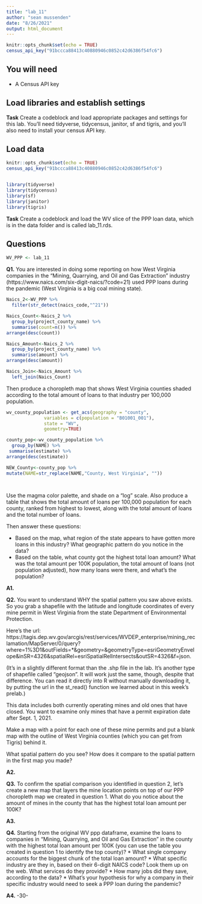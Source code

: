 ```yaml
---
title: "lab_11"
author: "sean mussenden"
date: "8/26/2021"
output: html_document
---
```


```r
knitr::opts_chunk$set(echo = TRUE)
census_api_key("91bccca88413c40880946c0852c42d6386f54fc6")

```

## You will need

* A Census API key

## Load libraries and establish settings

**Task** Create a codeblock and load appropriate packages and settings for this lab. You'll need tidyverse, tidycensus, janitor, sf and tigris, and you'll also need to install your census API key.

## Load data
```r
knitr::opts_chunk$set(echo = TRUE)
census_api_key("91bccca88413c40880946c0852c42d6386f54fc6")



```

```r
library(tidyverse)
library(tidycensus)
library(sf)
library(janitor)
library(tigris)


```

**Task** Create a codeblock and load the WV slice of the PPP loan data, which is in the data folder and is called lab_11.rds.

## Questions 

```r
WV_PPP <- lab_11
```

**Q1.** You are interested in doing some reporting on how West Virginia companies in the "Mining, Quarrying, and Oil and Gas Extraction" industry (https://www.naics.com/six-digit-naics/?code=21) used PPP loans during the pandemic (West Virginia is a big coal mining state).  
```r
Naics_2<-WV_PPP %>%
  filter(str_detect(naics_code,"^21"))

Naics_Count<-Naics_2 %>%
  group_by(project_county_name) %>%
  summarise(count=n()) %>%
arrange(desc(count))

Naics_Amount<-Naics_2 %>%
  group_by(project_county_name) %>%
  summarise(amount) %>%
arrange(desc(amount))

Naics_Join<-Naics_Amount %>%
  left_join(Naics_Count)
```
Then produce a choropleth map that shows West Virginia counties shaded according to the total amount of loans to that industry per 100,000 population. 

```r
wv_county_population <- get_acs(geography = "county", 
              variables = c(population = "B01001_001"), 
              state = "WV",
              geometry=TRUE)

county_pop<-wv_county_population %>%
  group_by(NAME) %>%
 summarise(estimate) %>%
arrange(desc(estimate))

NEW_County<-county_pop %>%
mutate(NAME=str_replace(NAME,"County, West Virginia", ""))




```
Use the magma color palette, and shade on a "log" scale. Also produce a table that shows the total amount of loans per 100,000 population for each county, ranked from highest to lowest, along with the total amount of loans and the total number of loans. 

Then answer these questions:

* Based on the map, what region of the state appears to have gotten more loans in this industry? What geographic pattern do you notice in the data?
* Based on the table, what county got the highest total loan amount? What was the total amount per 100K population, the total amount of loans (not population adjusted), how many loans were there, and what's the population?

**A1.** 

**Q2.** You want to understand WHY the spatial pattern you saw above exists.  So you grab a shapefile with the latitude and longitude coordinates of every mine permit in West Virginia from the state Department of Environmental Protection. 

Here's the url: https://tagis.dep.wv.gov/arcgis/rest/services/WVDEP_enterprise/mining_reclamation/MapServer/0/query?where=1%3D1&outFields=*&geometry=&geometryType=esriGeometryEnvelope&inSR=4326&spatialRel=esriSpatialRelIntersects&outSR=4326&f=json. 

(It's in a slightly different format than the .shp file in the lab. It's another type of shapefile called "geojson".  It will work just the same, though, despite that difference. You can read it directly into R without manually downloading it, by putting the url in the st_read() function we learned about in this week's prelab.) 

This data includes both currently operating mines and old ones that have closed.  You want to examine only mines that have a permit expiration date after Sept. 1, 2021. 

Make a map with a point for each one of these mine permits and put a blank map with the outline of West Virginia counties (which you can get from Tigris) behind it. 

What spatial pattern do you see? How does it compare to the spatial pattern in the first map you made?

**A2.**

**Q3.** To confirm the spatial comparison you identified in question 2, let's create a new map that layers the mine location points on top of our PPP choropleth map we created in question 1. What do you notice about the amount of mines in the county that has the highest total loan amount per 100K?

**A3.**

**Q4.** Starting from the original WV ppp dataframe, examine the loans to companies in "Mining, Quarrying, and Oil and Gas Extraction" in the county with the highest total loan amount per 100K (you can use the table you created in question 1 to identify the top county)?
* What single company accounts for the biggest chunk of the total loan amount? 
* What specific industry are they in, based on their 6-digit NAICS code? Look them up on the web. What services do they provide?
* How many jobs did they save, according to the data?
* What's your hypothesis for why a company in their specific industry would need to seek a PPP loan during the pandemic?

**A4.**
-30-
